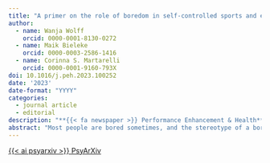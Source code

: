```yaml
---
title: "A primer on the role of boredom in self-controlled sports and exercise behavior"
author:
  - name: Wanja Wolff
    orcid: 0000-0001-8130-0272
  - name: Maik Bieleke
    orcid: 0000-0003-2586-1416
  - name: Corinna S. Martarelli
    orcid: 0000-0001-9160-793X
doi: 10.1016/j.peh.2023.100252
date: '2023'
date-format: "YYYY"
categories:
  - journal article
  - editorial
description: "**{{< fa newspaper >}} Performance Enhancement & Health**"
abstract: "Most people are bored sometimes, and the stereotype of a bored person is one of lethargy and amotivation. In stark contrast to this, world-class cyclist Mathieu van der Poel has been quoted with lining up to a bike race precisely because he was bored (Long, 2022). This begs the question of what being bored actually means, what it does, and whether it matters. In recent years, a growing body of research has addressed these questions. From this work, it has become clear that boredom plays a crucial role for performance and health. In fact, boredom can have drastic consequences in each domain. To illustrate this with a case most readers are familiar with, take the example of a long monotonous car drive: Being bored while driving not only impairs performance but also poses a threat to one's health, as it has been associated with higher rates of accidents on the road (Park, 2011). Importantly, boredom is not only relevant for performance and health as a transient state (the bored driver who gets injured in the crash), but also as a more stable trait (a person who is frequently bored and referred to as being boredom prone; Tam et al., 2021). The recent surge of interest in boredom notwithstanding, boredom research is still in its infancy, and more research is needed. With this Editorial, we want to further facilitate boredom research with respect to performance enhancement and health."
---
```


<a class="btn btn-dark rounded-pill" href="https://psyarxiv.com/fz6g7/" role="button">{{< ai psyarxiv >}} PsyArXiv</a>

